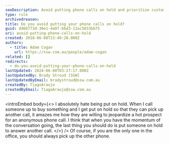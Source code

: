```yaml
---
seoDescription: Avoid putting phone calls on hold and prioritize customer engagement to ensure a seamless buying experience.
type: rule
archivedreason:
title: Do you avoid putting your phone calls on hold?
guid: dd66773d-30e1-4a0f-bbd3-12ac5833bb75
uri: avoid-putting-phone-calls-on-hold
created: 2018-06-08T23:40:28.000Z
authors:
  - title: Adam Cogan
    url: https://ssw.com.au/people/adam-cogan
related: []
redirects:
  - do-you-avoid-putting-your-phone-calls-on-hold
lastUpdated: 2024-06-08T03:27:17.000Z
lastUpdatedBy: Brady Stroud [SSW]
lastUpdatedByEmail: bradystroud@ssw.com.au
createdBy: TiagoAraujo
createdByEmail: TiagoAraujo@ssw.com.au
---
```


<introEmbed
  body={<>
I absolutely hate being put on hold. When I call someone up to buy something and I get put on hold so that they can pick up another call, it amazes me how they are willing to jeopardize a hot prospect for an anonymous phone call. I think that when you have the momentum of the conversation going, the last thing you should do is put someone on hold to answer another call.
  </>}
/>
Of course, if you are the only one in the office, you should always pick up the other phone.
